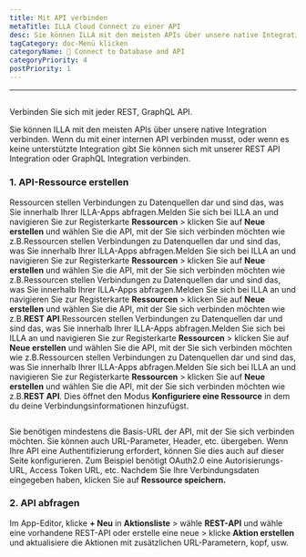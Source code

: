 ```yaml
---
title: Mit API verbinden
metaTitle: ILLA Cloud Connect zu einer API
desc: Sie können ILLA mit den meisten APIs über unsere native Integration verbinden. ILLA kann sich mit jedem REST, GraphQL API verbinden
tagCategory: doc-Menü klicken
categoryName: 📲 Connect to Database and API
categoryPriority: 4
postPriority: 1
---
```


* * *

## <Heading hidden>Verbinden Sie sich mit einer API</Heading>

Verbinden Sie sich mit jeder REST, GraphQL API.

Sie können ILLA mit den meisten APIs über unsere native Integration verbinden. Wenn du mit einer internen API verbinden musst, oder wenn es keine unterstützte Integration gibt Sie können sich mit unserer REST API Integration oder GraphQL Integration verbinden.

### 1.  API-Ressource erstellen

Ressourcen stellen Verbindungen zu Datenquellen dar und sind das, was Sie innerhalb Ihrer ILLA-Apps abfragen.Melden Sie sich bei ILLA an und navigieren Sie zur Registerkarte **Ressourcen** > klicken Sie auf **Neue erstellen** und wählen Sie die API, mit der Sie sich verbinden möchten wie z.B.Ressourcen stellen Verbindungen zu Datenquellen dar und sind das, was Sie innerhalb Ihrer ILLA-Apps abfragen.Melden Sie sich bei ILLA an und navigieren Sie zur Registerkarte **Ressourcen** > klicken Sie auf **Neue erstellen** und wählen Sie die API, mit der Sie sich verbinden möchten wie z.B.Ressourcen stellen Verbindungen zu Datenquellen dar und sind das, was Sie innerhalb Ihrer ILLA-Apps abfragen.Melden Sie sich bei ILLA an und navigieren Sie zur Registerkarte **Ressourcen** > klicken Sie auf **Neue erstellen** und wählen Sie die API, mit der Sie sich verbinden möchten wie z.B.**REST API**.Ressourcen stellen Verbindungen zu Datenquellen dar und sind das, was Sie innerhalb Ihrer ILLA-Apps abfragen.Melden Sie sich bei ILLA an und navigieren Sie zur Registerkarte **Ressourcen** > klicken Sie auf **Neue erstellen** und wählen Sie die API, mit der Sie sich verbinden möchten wie z.B.Ressourcen stellen Verbindungen zu Datenquellen dar und sind das, was Sie innerhalb Ihrer ILLA-Apps abfragen.Melden Sie sich bei ILLA an und navigieren Sie zur Registerkarte **Ressourcen** > klicken Sie auf **Neue erstellen** und wählen Sie die API, mit der Sie sich verbinden möchten wie z.B.**REST API**. Dies öffnet den Modus **Konfiguriere eine Ressource** in dem du deine Verbindungsinformationen hinzufügst.

<img
  src='https://cdn.illacloud.com/official-website/img/docs/connect/connect-api/config.png'
  alt=""
/>

Sie benötigen mindestens die Basis-URL der API, mit der Sie sich verbinden möchten. Sie können auch URL-Parameter, Header, etc. übergeben. Wenn Ihre API eine Authentifizierung erfordert, können Sie dies auch auf dieser Seite konfigurieren. Zum Beispiel benötigt OAuth2.0 eine Autorisierungs-URL, Access Token URL, etc. Nachdem Sie Ihre Verbindungsdaten eingegeben haben, klicken Sie auf **Ressource speichern.**

### 2.  API abfragen

Im App-Editor, klicke **+ Neu** in **Aktionsliste** > wähle **REST-API** und wähle eine vorhandene REST-API oder erstelle eine neue > klicke **Aktion erstellen** und aktualisiere die Aktionen mit zusätzlichen URL-Parametern, kopf, usw.

<img
  src='https://cdn.illacloud.com/official-website/img/docs/connect/connect-api/action.png'
  alt=""
/>
